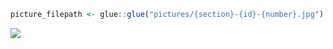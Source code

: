
```r
picture_filepath <- glue::glue("pictures/{section}-{id}-{number}.jpg")
```

![](`r picture_filepath`)

